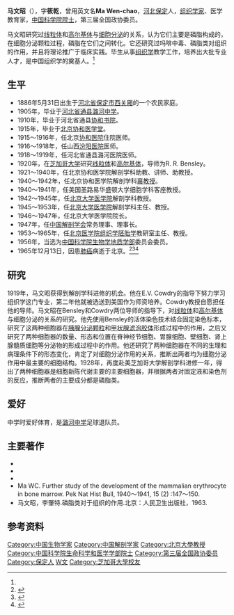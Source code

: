 '''马文昭'''（{{bd|1886年|5月31日|1965年|12月31日}}），字'''筱乾'''，曾用英文名'''Ma Wen-chao'''，[[河北|河北]][[保定|保定]]人，[[组织学|组织学家]]、医学教育家，[[中国科学院院士|中国科学院院士]]，第三届全国政协委员。

马文昭研究过[[线粒体|线粒体]]和[[高尔基体|高尔基体]]与[[细胞分泌|细胞分泌]]的关系，认为它们主要是磷脂构成的，在细胞分泌颗粒过程，磷脂在它们之间转化。它还研究过吗啡中毒、磷脂类对组织的作用，并且将理论推广于临床实践。毕生从事[[组织学|组织学]]教学工作，培养出大批专业人才，是中国组织学的奠基人。<ref name="zhuanlve1" />

==生平==
* 1886年5月31日出生于[[河北省|河北省]][[保定市|保定市]][[西关厢|西关厢]]的一个农民家庭。
* 1905年，毕业于[[河北省|河北省]][[通县|通县]][[潞河中学|潞河中学]]。
* 1910年，毕业于河北省通县[[协和书院|协和书院]]。
* 1915年，毕业于[[北京协和医学堂|北京协和医学堂]]。
* 1915～1916年，任北京[[协和医院|协和医院]]住院医师。
* 1916～1918年，任山西[[汾阳医院|汾阳医院]]医师。
* 1918～1919年，任河北省通县潞河医院医师。
* 1920年，在[[芝加哥大学|芝加哥大学]]研究[[线粒体|线粒体]]和[[高尔基体|高尔基体]]，导师为R. R. Bensley。
* 1921～1940年，任北京协和医学院解剖学科助教、讲师、助教授。
* 1940～1942年，任北京协和医学院解剖学科[[襄教授|襄教授]]。
* 1940～1941年，任美国圣路易华盛顿大学细胞学科客座教授。
* 1942～1945年，任[[北京大学医学院|北京大学医学院]]解剖学科教授。
* 1945～1953年，任[[北京大学医学院|北京大学医学院]]解剖学科主任、教授。
* 1946～1947年，任北京大学医学院院长。
* 1947年，任[[中国解剖学会|中国解剖学会]]常务理事、理事长。
* 1953～1965年，任[[北京医学院|北京医学院]][[组织学|组织学]][[胚胎学|胚胎学]]教研室主任、教授。
* 1956年，当选为[[中国科学院生物学地质学部|中国科学院生物学地质学部]]委员会委员。
* 1965年12月13日，因患[[肺癌|肺癌]]病逝于北京。<ref>{{cite web|url=http://www.bjmu.edu.cn/art/2009/5/16/art_6_25750.html|title=马文昭|publisher=北京大学医学部|deadurl=yes|archiveurl=https://web.archive.org/web/20101205035100/http://www.bjmu.edu.cn/art/2009/5/16/art_6_25750.html|archivedate=2010-12-05}}</ref><ref>{{cite web|url=http://www.casad.cas.cn/ysfc/200512/t20051205_43860.html|title=马文昭,组织学专家(1886.5.31-1965.12.13)|publisher=中国科字院}}{{dead link|date=2018年5月 |bot=InternetArchiveBot |fix-attempted=yes }}</ref><ref name="zhuanlve1">{{cite book|editor=中国科学技术协会|title=中国科学技术专家传略|volume=医学编 基础医学卷1|date=2005年4月|publisher=人民卫生出版社|location=北京|isbn=9787117065917}}</ref>

== 研究 ==
1919年，马文昭获得到解剖学科进修的机会。他在E.V. Cowdry的指导下努力学习组织学这门专业，第二年他就被选送到美国作为师资培养。Cowdry教授自愿担任他的导师。马文昭在Bensley和Cowdry两位导师的指导下，对[[线粒体|线粒体]]和[[高尔基体|高尔基体]]与细胞分泌的关系的研究。他先使用Bensley的活体染色技术结合固定染色标本，研究了这两种细胞器在[[胰腺分泌颗粒|胰腺分泌颗粒]]和[[甲状腺滤泡胶体|甲状腺滤泡胶体]]形成过程中的作用，之后又研究了两种细胞器的数量、形态和位置在脊神经节细胞、胃腺细胞、壁细胞、肾上腺髓质细胞等分泌物的形成过程中的作用。他还研究了两种细胞器在不同的生理和病理条件下的形态变化，肯定了对细胞分泌作用的关系，推断出两者均为细胞分泌作用中最主要的细胞结构。1928年，再度赴美芝加哥大学解剖学科进修一年，得出了两种细胞器是细胞新陈代谢主要的主要细胞器，并根据两者对固定液和染色剂的反应，推断两者的主要成分都是磷脂类。

== 爱好 ==
中学时爱好体育，是[[潞河中学|潞河中学]]足球退队员。

==主要著作==
* {{cite journal|last=Ma|first=Wen Chao|year=1924|title=The changes in the pancreatic cell of the cuinea-pig during inanition and refeeding|journal=The Anatomical Record|volume=27|issue=2|pages=47–60|issn=0003-276X|doi=10.1002/ar.1090270204}}
* {{cite journal|last=Ma|first=Wen-Chao|year=1925|title=The mitochondria and colloid in the thy-roid gland of the adult albino rat|journal=American Journal of Anatomy|volume=35|issue=2|pages=199–221|issn=0002-9106|doi=10.1002/aja.1000350203}}
* {{cite journal|last=Lim|first=R. K. S.|coauthors=W. C. Ma|year=1926|title=MITOCHONDRIAL CHANGES IN THE CELLS OF THE GASTRIC GLANDS IN RELATION TO ACTIVITY|journal=Quarterly Journal of Experimental Physiology|volume=16|issue=2|pages=87–110|issn=03702901|doi=10.1113/expphysiol.1926.sp000381}}
* Ma WC. Further study of the development of the mammalian erythrocyte in bone marrow. Pek Nat Hist Bull, 1940～1941, 15 (2) :147～150.
* 马文昭，李肇特.磷脂类对于组织的作用.北京：人民卫生出版社，1963.

== 参考资料 ==
{{reflist}}

{{中国科学院生命科学和医学学部院士}}

{{Authority control}}
{{DEFAULTSORT:Ma马}}
[[Category:中国生物学家|Category:中国生物学家]]
[[Category:中国解剖学家|Category:中国解剖学家]]
[[Category:北京大學教授|Category:北京大學教授]]
[[Category:中国科学院生命科学和医学学部院士|Category:中国科学院生命科学和医学学部院士]]
[[Category:第三届全国政协委员|Category:第三届全国政协委员]]
[[Category:保定人|Category:保定人]]
[[Category:马姓|W文]]
[[Category:芝加哥大學校友|Category:芝加哥大學校友]]